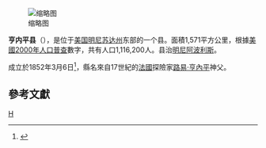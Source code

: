 {{Coord|44|58|33|N|93|16|00|W|display=title|type:adm2nd_region:US-MN}}
[[File:Map_of_Minnesota_highlighting_Hennepin_County.svg|缩略图]]

'''亨内平县'''（{{lang-en|'''Hennepin County'''}}），是位于[[美国|美国]][[明尼苏达州|明尼苏达州]]东部的一个县。面積1,571平方公里，根據[[美國2000年人口普查|美國2000年人口普查]]數字，共有人口1,116,200人。县治[[明尼阿波利斯|明尼阿波利斯]]。

成立於1852年3月6日<ref name="">{{Cite web |url=http://www.house.leg.state.mn.us/hinfo/govseries/No32.htm |title=存档副本 |access-date=2006-10-03 |archive-url=https://web.archive.org/web/20120205045947/http://www.house.leg.state.mn.us/hinfo/govseries/No32.htm |archive-date=2012-02-05 |dead-url=yes }}</ref>，縣名來自17世紀的[[法國|法國]]探險家[[路易·亨內平|路易·亨內平]]神父。

== 參考文獻 ==

{{reflist}}

{{Minnesota-stub}}

[[Category:明尼苏达州行政区划|H]]